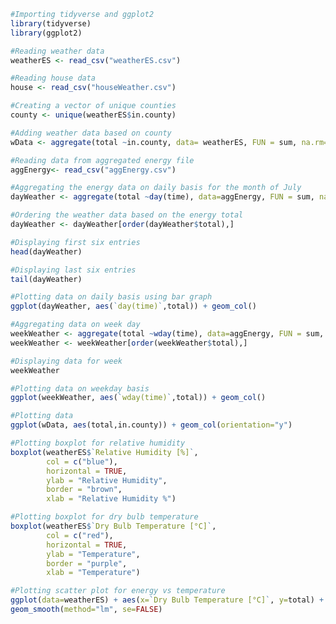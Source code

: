 ```{r}
#Importing tidyverse and ggplot2
library(tidyverse)
library(ggplot2)
```

```{r}
#Reading weather data
weatherES <- read_csv("weatherES.csv")
```
```{r}
#Reading house data
house <- read_csv("houseWeather.csv")
```


```{r}
#Creating a vector of unique counties
county <- unique(weatherES$in.county)
```


```{r}
#Adding weather data based on county
wData <- aggregate(total ~in.county, data= weatherES, FUN = sum, na.rm=TRUE)
```


```{r}
#Reading data from aggregated energy file
aggEnergy<- read_csv("aggEnergy.csv")
```

```{r}
#Aggregating the energy data on daily basis for the month of July
dayWeather <- aggregate(total ~day(time), data=aggEnergy, FUN = sum, na.rm = TRUE)
```

```{r}
#Ordering the weather data based on the energy total
dayWeather <- dayWeather[order(dayWeather$total),]
```


```{r}
#Displaying first six entries
head(dayWeather)
```

```{r}
#Displaying last six entries
tail(dayWeather)
```

```{r}
#Plotting data on daily basis using bar graph
ggplot(dayWeather, aes(`day(time)`,total)) + geom_col()
```


```{r}
#Aggregating data on week day
weekWeather <- aggregate(total ~wday(time), data=aggEnergy, FUN = sum, na.rm = TRUE)
weekWeather <- weekWeather[order(weekWeather$total),]
```


```{r}
#Displaying data for week
weekWeather
```

```{r}
#Plotting data on weekday basis
ggplot(weekWeather, aes(`wday(time)`,total)) + geom_col()
```


```{r}
#Plotting data
ggplot(wData, aes(total,in.county)) + geom_col(orientation="y")
```



```{r}
#Plotting boxplot for relative humidity
boxplot(weatherES$`Relative Humidity [%]`,
        col = c("blue"),
        horizontal = TRUE,
        ylab = "Relative Humidity",
        border = "brown",
        xlab = "Relative Humidity %")
```

```{r}
#Plotting boxplot for dry bulb temperature
boxplot(weatherES$`Dry Bulb Temperature [°C]`,
        col = c("red"),
        horizontal = TRUE,
        ylab = "Temperature",
        border = "purple",
        xlab = "Temperature")
```

```{r}
#Plotting scatter plot for energy vs temperature
ggplot(data=weatherES) + aes(x=`Dry Bulb Temperature [°C]`, y=total) + geom_point() +
geom_smooth(method="lm", se=FALSE)
```
